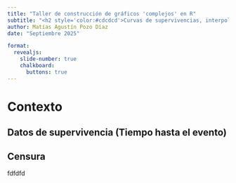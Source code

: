```yaml
---
title: "Taller de construcción de gráficos 'complejos' en R"
subtitle: "<h2 style='color:#cdcdcd'>Curvas de supervivencias, interpolación</h2>"
author: Matías Agustín Pozo Díaz
date: "Septiembre 2025"

format: 
  revealjs:
    slide-number: true
    chalkboard: 
      buttons: true
---
```


# Contexto

## Datos de supervivencia (Tiempo hasta el evento)



## Censura


fdfdfd
